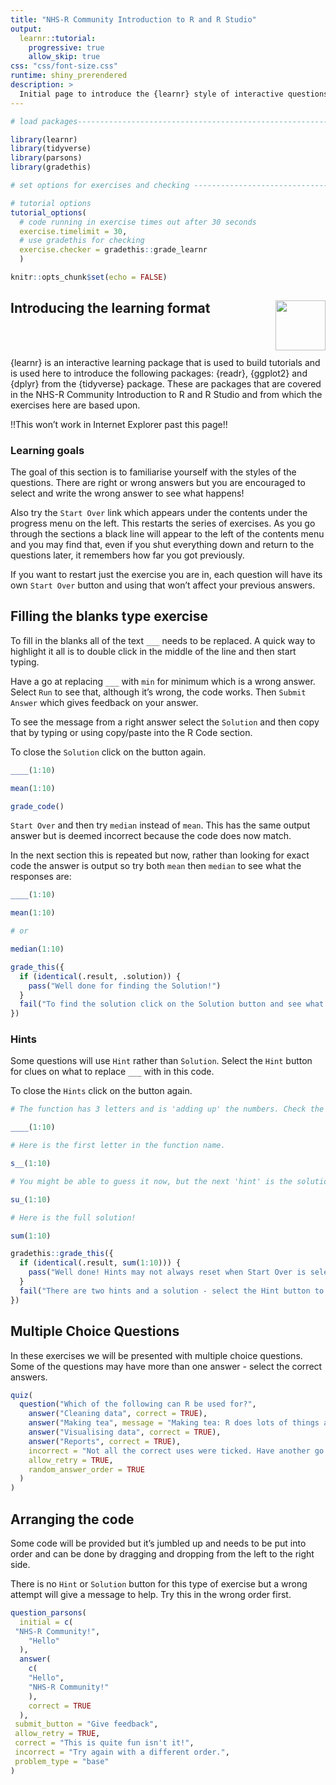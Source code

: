 ```yaml
---
title: "NHS-R Community Introduction to R and R Studio"
output:
  learnr::tutorial:
    progressive: true
    allow_skip: true
css: "css/font-size.css"
runtime: shiny_prerendered
description: >
  Initial page to introduce the {learnr} style of interactive questions
---
```



```r
# load packages-----------------------------------------------------------------

library(learnr)
library(tidyverse)
library(parsons) 
library(gradethis)

# set options for exercises and checking ---------------------------------------

# tutorial options
tutorial_options(
  # code running in exercise times out after 30 seconds
  exercise.timelimit = 30, 
  # use gradethis for checking
  exercise.checker = gradethis::grade_learnr
  )

knitr::opts_chunk$set(echo = FALSE)
```

<!-- Add JavaScript code for making the exercise code larger, css code is also used in the YAML -->
<script language="JavaScript" src="js/font-size.js"></script>


## Introducing the learning format  <a alt="NHS-R Community's logo" href='https://nhsrcommunity.com/'><img src='https://nhs-r-community.github.io/assets/logo/nhsr-logo.png' align="right" height="80" /></a>

</br>
</br>

{learnr} is an interactive learning package that is used to build tutorials and is used here to introduce the following packages: {readr}, {ggplot2} and {dplyr} from the {tidyverse} package. These are packages that are covered in the NHS-R Community Introduction to R and R Studio and from which the exercises here are based upon.

!!This won't work in Internet Explorer past this page!!

### Learning goals

The goal of this section is to familiarise yourself with the styles of the questions. There are right or wrong answers but you are encouraged to select and write the wrong answer to see what happens!

Also try the `Start Over` link which appears under the contents under the progress menu on the left. This restarts the series of exercises. As you go through the sections a black line will appear to the left of the contents menu and you may find that, even if you shut everything down and return to the questions later, it remembers how far you got previously.

If you want to restart just the exercise you are in, each question will have its own `Start Over` button and using that won't affect your previous answers.

## Filling the blanks type exercise

To fill in the blanks all of the text `___` needs to be replaced. A quick way to highlight it all is to double click in the middle of the line and then start typing. 

Have a go at replacing `___` with `min` for minimum which is a wrong answer. Select `Run` to see that, although it's wrong, the code works. Then `Submit Answer` which gives feedback on your answer. 

To see the message from a right answer select the `Solution` and then copy that by typing or using copy/paste into the R Code section. 

To close the `Solution` click on the button again.

```r

____(1:10)

```

```r

mean(1:10)

```

```r

grade_code() 

```

`Start Over` and then try `median` instead of `mean`. This has the same output answer but is deemed incorrect because the code does now match.

In the next section this is repeated but now, rather than looking for exact code the answer is output so try both `mean` then `median` to see what the responses are:

```r

____(1:10)

```

```r

mean(1:10)

# or

median(1:10)

```

```r

grade_this({
  if (identical(.result, .solution)) {
    pass("Well done for finding the Solution!")
  }
  fail("To find the solution click on the Solution button and see what was needed.")
})

```

### Hints

Some questions will use `Hint` rather than `Solution`. Select the `Hint` button for clues on what to replace `___` with in this code.

To close the `Hints` click on the button again.

```r

# The function has 3 letters and is 'adding up' the numbers. Check the hints for more clues.

____(1:10)

```

```r

# Here is the first letter in the function name. 

s__(1:10)

```

```r

# You might be able to guess it now, but the next 'hint' is the solution.

su_(1:10)

```

```r

# Here is the full solution!

sum(1:10)

```

```r

gradethis::grade_this({
  if (identical(.result, sum(1:10))) {
    pass("Well done! Hints may not always reset when Start Over is selected. A full Start Over may be needed.")
  }
  fail("There are two hints and a solution - select the Hint button to view")
})

```

## Multiple Choice Questions

In these exercises we will be presented with multiple choice questions. Some of the questions may have more than one answer - select the correct answers. 

```r
quiz(
  question("Which of the following can R be used for?",
    answer("Cleaning data", correct = TRUE),
    answer("Making tea", message = "Making tea: R does lots of things and is fabulous but it makes terrible tea!"),
    answer("Visualising data", correct = TRUE),
    answer("Reports", correct = TRUE),
    incorrect = "Not all the correct uses were ticked. Have another go.",
    allow_retry = TRUE,
    random_answer_order = TRUE
  )
)
```

## Arranging the code

Some code will be provided but it's jumbled up and needs to be put into order and can be done by dragging and dropping from the left to the right side.

There is no `Hint` or `Solution` button for this type of exercise but a wrong attempt will give a message to help. Try this in the wrong order first.

```r
question_parsons(
  initial = c(
 "NHS-R Community!",
    "Hello"
  ),
  answer(
    c(
    "Hello",
    "NHS-R Community!"
    ),
    correct = TRUE
  ),
 submit_button = "Give feedback",
 allow_retry = TRUE,
 correct = "This is quite fun isn't it!",
 incorrect = "Try again with a different order.",
 problem_type = "base"
)

```

